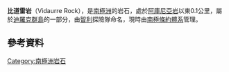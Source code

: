 {{coord|63|18|S|57|56|W|display=title}}

'''比道雷岩'''（Vidaurre Rock），是[[南極洲|南極洲]]的岩石，處於[[阿庫尼亞岩|阿庫尼亞岩]]以東0.1公里，屬於[[迪羅克群島|迪羅克群島]]的一部分，由[[智利|智利]]探險隊命名，現時由[[南極條約體系|南極條約體系]]管理。

==參考資料==
{{usgs-gazetteer}}

{{Antarctica-geo-stub}}
[[Category:南極洲岩石|Category:南極洲岩石]]